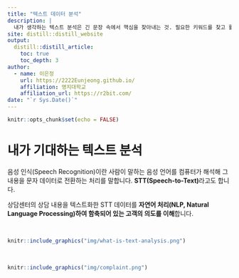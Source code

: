 ```yaml
---
title: "텍스트 데이터 분석"
description: |
  내가 생각하는 텍스트 분석은 긴 문장 속에서 핵심을 찾아내는 것. 필요한 키워드를 찾고 활용할 수 있도록 만드는 기술
site: distill::distill_website
output:
  distill::distill_article:
    toc: true
    toc_depth: 3  
author:
  - name: 이은정 
    url: https://2222Eunjeong.github.io/
    affiliation: 명지대학교
    affiliation_url: https://r2bit.com/   
date: "`r Sys.Date()`" 
---
```


```r
knitr::opts_chunk$set(echo = FALSE)
```


# 내가 기대하는 텍스트 분석

음성 인식(Speech Recognition)이란 사람이 말하는 음성 언어를 컴퓨터가 해석해 그 내용을 문자 데이터로 전환하는 처리를 말합니다. **STT(Speech-to-Text)**라고도 합니다. 

상담센터의 상담 내용을 텍스트화한 STT 데이터를 **자연어 처리(NLP, Natural Language Processing)하여 함축되어 있는 고객의 의도를 이해**합니다.

<br>

```r
knitr::include_graphics("img/what-is-text-analysis.png")
```



<br>

```r
knitr::include_graphics("img/complaint.png")
```


